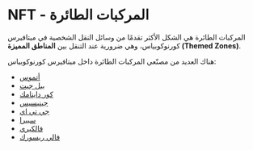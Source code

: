 # NFT - المركبات الطائرة  

المركبات الطائرة هي الشكل الأكثر تقدمًا من وسائل النقل الشخصية في ميتافيرس كورنوكوبياس، وهي ضرورية عند التنقل بين **المناطق المميزة (Themed Zones)**.  

هناك العديد من مصنّعي المركبات الطائرة داخل ميتافيرس كورنوكوبياس:  

<ul className="styled-list">
  <li><a href="/blockchain/nfts/flying-vehicles/atmos">أتموس</a></li>
  <li><a href="/nfts/flying-vehicles/bubblejett">ببل جيت</a></li>
  <li><a href="/nfts/flying-vehicles/core-dynamics">كور داينامك</a></li>
  <li><a href="/blockchain/nfts/flying-vehicles/genesis">جينيسيس</a></li>
  <li><a href="/blockchain/nfts/flying-vehicles/gti">جي تي اي </a></li>
  <li><a href="/blockchain/nfts/flying-vehicles/spirra">سبيرا</a></li>
  <li><a href="/blockchain/nfts/flying-vehicles/valkyrie">فالكيري</a></li>
  <li><a href="/blockchain/nfts/flying-vehicles/valley-raceworx">فالي ريسورك</a></li>
</ul>  
